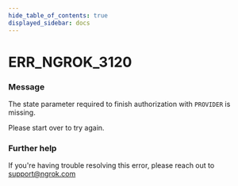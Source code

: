 ```yaml
---
hide_table_of_contents: true
displayed_sidebar: docs
---
```



# ERR_NGROK_3120

### Message

The state parameter required to finish authorization with `PROVIDER` is missing.

Please start over to try again.

<ErrorDetails error="err_ngrok_3120" />

### Further help

If you're having trouble resolving this error, please reach out to [support@ngrok.com](mailto:support@ngrok.com?subject=Help%20with%20ERR_NGROK_3120)
